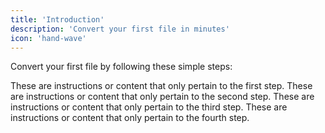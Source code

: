 ```yaml
---
title: 'Introduction'
description: 'Convert your first file in minutes'
icon: 'hand-wave'
---
```


Convert your first file by following these simple steps:

<Steps>
  <Step title="Obtain an API key">
    These are instructions or content that only pertain to the first step.
  </Step>
  <Step title="Convert a file">
    These are instructions or content that only pertain to the second step.
  </Step>
  <Step title="Check progress">
    These are instructions or content that only pertain to the third step.
  </Step>
  <Step title="Download converted file">
      These are instructions or content that only pertain to the fourth step.
  </Step>
</Steps>



